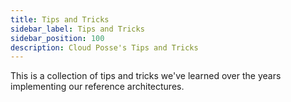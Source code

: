 ```yaml
---
title: Tips and Tricks
sidebar_label: Tips and Tricks
sidebar_position: 100
description: Cloud Posse's Tips and Tricks
---
```


<Intro>
  This is a collection of tips and tricks we've learned over the years implementing our reference architectures.
</Intro>

<DocCardList/>
